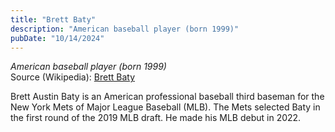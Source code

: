 ```yaml
---
title: "Brett Baty"
description: "American baseball player (born 1999)"
pubDate: "10/14/2024"
---
```


*American baseball player (born 1999)*  
Source (Wikipedia): [Brett Baty][1]

Brett Austin Baty is an American professional baseball third baseman for the New York Mets of Major League Baseball (MLB). The Mets selected Baty in the first round of the 2019 MLB draft. He made his MLB debut in 2022.

[1]: https://en.wikipedia.org/wiki/Brett_Baty
